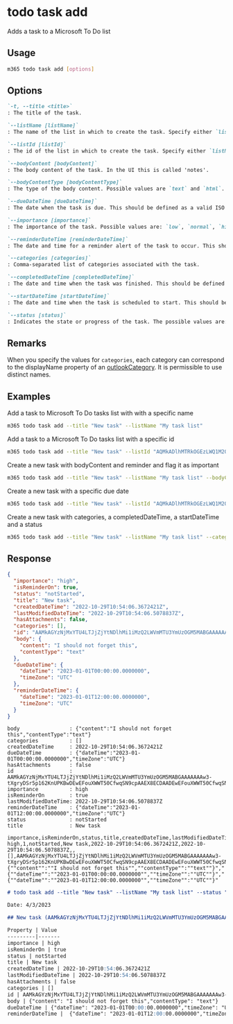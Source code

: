 
# todo task add

Adds a task to a Microsoft To Do list

## Usage

```sh
m365 todo task add [options]
```

## Options

```md definition-list
`-t, --title <title>`
: The title of the task.

`--listName [listName]`
: The name of the list in which to create the task. Specify either `listName` or `listId`, but not both.

`--listId [listId]`
: The id of the list in which to create the task. Specify either `listName` or `listId`, but not both.

`--bodyContent [bodyContent]`
: The body content of the task. In the UI this is called 'notes'.

`--bodyContentType [bodyContentType]`
: The type of the body content. Possible values are `text` and `html`. Default is `text`.

`--dueDateTime [dueDateTime]`
: The date when the task is due. This should be defined as a valid ISO 8601 string in the UTC time zone. Only date value is needed, time value is always ignored.

`--importance [importance]`
: The importance of the task. Possible values are: `low`, `normal`, `high`. Default is `normal`.

`--reminderDateTime [reminderDateTime]`
: The date and time for a reminder alert of the task to occur. This should be defined as a valid ISO 8601 string in the UTC time zone.

`--categories [categories]`
: Comma-separated list of categories associated with the task.

`--completedDateTime [completedDateTime]`
: The date and time when the task was finished. This should be defined as a valid ISO 8601 string. `2021-12-16T18:28:48.6964197Z`. This option can only be used when the `status` is set to `completed`.

`--startDateTime [startDateTime]`
: The date and time when the task is scheduled to start. This should be defined as a valid ISO 8601 string. `2021-12-16T18:28:48.6964197Z`

`--status [status]`
: Indicates the state or progress of the task. The possible values are: `notStarted`, `inProgress`, `completed`, `waitingOnOthers`, `deferred`.
```

<Global />

## Remarks

When you specify the values for `categories`, each category can correspond to the displayName property of an [outlookCategory](https://learn.microsoft.com/graph/api/resources/outlookcategory?view=graph-rest-1.0). It is permissible to use distinct names.

## Examples

Add a task to Microsoft To Do tasks list with with a specific name

```sh
m365 todo task add --title "New task" --listName "My task list"
```

Add a task to a Microsoft To Do tasks list with a specific id

```sh
m365 todo task add --title "New task" --listId "AQMkADlhMTRkOGEzLWQ1M2QtNGVkNS04NjdmLWU0NzJhMjZmZWNmMwAuAAADKvwNgAMNPE_zFNRJXVrU1wEAhHKQZHItDEOVCn8U3xuA2AABmQeVPwAAAA=="
```

Create a new task with bodyContent and reminder and flag it as important

```sh
m365 todo task add --title "New task" --listName "My task list" --bodyContent "I should not forget this" --reminderDateTime 2023-01-01T12:00:00Z --importance high
```

Create a new task with a specific due date

```sh
m365 todo task add --title "New task" --listId "AQMkADlhMTRkOGEzLWQ1M2QtNGVkNS04NjdmLWU0NzJhMjZmZWNmMwAuAAADKvwNgAMNPE_zFNRJXVrU1wEAhHKQZHItDEOVCn8U3xuA2AABmQeVPwAAAA==" --dueDateTime 2023-01-01
```

Create a new task with categories, a completedDateTime, a startDateTime and a status

```sh
m365 todo task add --title "New task" --listName "My task list" --categories "Red category,Important" --completedDateTime 2023-12-01 --startDateTime 2023-12-01 --status "notStarted"
```

## Response

<Tabs>
  <TabItem value="JSON">

  ```json
  {
    "importance": "high",
    "isReminderOn": true,
    "status": "notStarted",
    "title": "New task",
    "createdDateTime": "2022-10-29T10:54:06.3672421Z",
    "lastModifiedDateTime": "2022-10-29T10:54:06.5078837Z",
    "hasAttachments": false,
    "categories": [],
    "id": "AAMkAGYzNjMxYTU4LTJjZjYtNDlhMi1iMzQ2LWVmMTU3YmUzOGM5MABGAAAAAAAw3-tXgryDSr5p162KnUPKBwDEwEFouXWWT50CfwqSN9cpAAEX8ECDAADEwEFouXWWT50CfwqSN9cpAAEX8GuPAAA=",
    "body": {
      "content": "I should not forget this",
      "contentType": "text"
    },
    "dueDateTime": {
      "dateTime": "2023-01-01T00:00:00.0000000",
      "timeZone": "UTC"
    },
    "reminderDateTime": {
      "dateTime": "2023-01-01T12:00:00.0000000",
      "timeZone": "UTC"
    }
  }
  ```

  </TabItem>
  <TabItem value="Text">

  ```text
  body                : {"content":"I should not forget this","contentType":"text"}
  categories          : []
  createdDateTime     : 2022-10-29T10:54:06.3672421Z
  dueDateTime         : {"dateTime":"2023-01-01T00:00:00.0000000","timeZone":"UTC"}
  hasAttachments      : false
  id                  : AAMkAGYzNjMxYTU4LTJjZjYtNDlhMi1iMzQ2LWVmMTU3YmUzOGM5MABGAAAAAAAw3-tXgryDSr5p162KnUPKBwDEwEFouXWWT50CfwqSN9cpAAEX8ECDAADEwEFouXWWT50CfwqSN9cpAAEX8GuPAAA=
  importance          : high
  isReminderOn        : true
  lastModifiedDateTime: 2022-10-29T10:54:06.5078837Z
  reminderDateTime    : {"dateTime":"2023-01-01T12:00:00.0000000","timeZone":"UTC"}
  status              : notStarted
  title               : New task
  ```

  </TabItem>
  <TabItem value="CSV">

  ```csv
  importance,isReminderOn,status,title,createdDateTime,lastModifiedDateTime,hasAttachments,categories,id,body,dueDateTime,reminderDateTime
  high,1,notStarted,New task,2022-10-29T10:54:06.3672421Z,2022-10-29T10:54:06.5078837Z,,[],AAMkAGYzNjMxYTU4LTJjZjYtNDlhMi1iMzQ2LWVmMTU3YmUzOGM5MABGAAAAAAAw3-tXgryDSr5p162KnUPKBwDEwEFouXWWT50CfwqSN9cpAAEX8ECDAADEwEFouXWWT50CfwqSN9cpAAEX8GuPAAA=,"{""content"":""I should not forget this"",""contentType"":""text""}","{""dateTime"":""2023-01-01T00:00:00.0000000"",""timeZone"":""UTC""}","{""dateTime"":""2023-01-01T12:00:00.0000000"",""timeZone"":""UTC""}"
  ```

  </TabItem>
  <TabItem value="Markdown">

  ```md
  # todo task add --title "New task" --listName "My task list" --status "notStarted"

  Date: 4/3/2023

  ## New task (AAMkAGYzNjMxYTU4LTJjZjYtNDlhMi1iMzQ2LWVmMTU3YmUzOGM5MABGAAAAAAAw3-tXgryDSr5p162KnUPKBwDEwEFouXWWT50CfwqSN9cpAAEX8ECDAADEwEFouXWWT50CfwqSN9cpAAEX8GuPAAA=)

  Property | Value
  ---------|-------
  importance | high
  isReminderOn | true
  status | notStarted
  title | New task
  createdDateTime | 2022-10-29T10:54:06.3672421Z
  lastModifiedDateTime | 2022-10-29T10:54:06.5078837Z
  hasAttachments | false
  categories | []
  id | AAMkAGYzNjMxYTU4LTJjZjYtNDlhMi1iMzQ2LWVmMTU3YmUzOGM5MABGAAAAAAAw3-tXgryDSr5p162KnUPKBwDEwEFouXWWT50CfwqSN9cpAAEX8ECDAADEwEFouXWWT50CfwqSN9cpAAEX8GuPAAA=
  body | {"content": "I should not forget this","contentType": "text"}
  dueDateTime | {"dateTime": "2023-01-01T00:00:00.0000000","timeZone": "UTC"}
  reminderDateTime |  {"dateTime": "2023-01-01T12:00:00.0000000","timeZone": "UTC"}
  ```

  </TabItem>
</Tabs>

